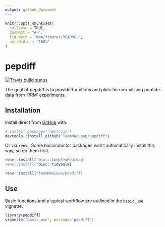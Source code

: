 ```yaml
---
output: github_document
---
```


<!-- README.md is generated from README.Rmd. Please edit that file -->

```r
knitr::opts_chunk$set(
  collapse = TRUE,
  comment = "#>",
  fig.path = "man/figures/README-",
  out.width = "100%"
)
```

# pepdiff

<!-- badges: start -->
[![Travis build status](https://travis-ci.org/TeamMacLean/pepdiff.svg?branch=master)](https://travis-ci.org/TeamMacLean/pepdiff)
<!-- badges: end -->

The goal of pepdiff is to provide functions and plots for normalising peptide data from 'PRM' experiments.

## Installation

Install direct from [GitHub](https://github.com/) with:

``` r
# install.packages("devtools")
devtools::install_github("TeamMacLean/pepdiff")
```

Or via `renv` . Some bioconductor packages won't automatically install this way, so do them first.

``` r
renv::install("bioc::ComplexHeatmap)
renv::install("bioc::tidybulk)

renv::install("TeamMacLean/pepdiff)
```

## Use

Basic functions and a typical workflow are outlined in the `basic_use` vignette.


```r
library(pepdiff)
vignette('basic_use', package="pepdiff")
```



